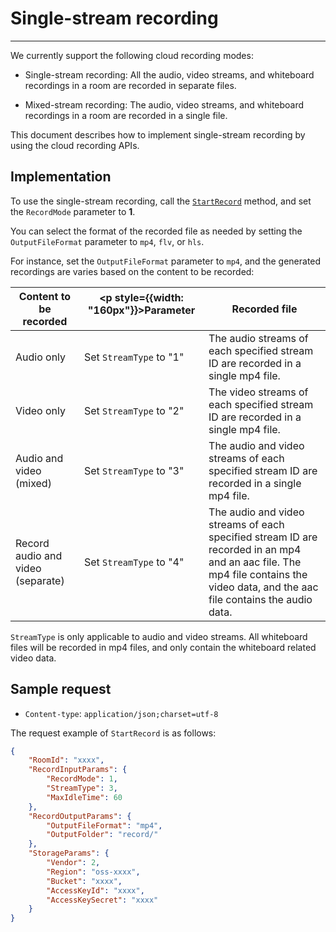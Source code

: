 # Single-stream recording
---


We currently support the following cloud recording modes:

* Single-stream recording: All the audio, video streams, and whiteboard recordings in a room are recorded in separate files.

* Mixed-stream recording: The audio, video streams, and whiteboard recordings in a room are recorded in a single file.

This document describes how to implement single-stream recording by using the cloud recording APIs.


## Implementation

To use the single-stream recording, call the [`StartRecord`](/cloud-recording-server/start-recording) method, and set the `RecordMode` parameter to **1**.

You can select the format of the recorded file as needed by setting the `OutputFileFormat` parameter to `mp4`, `flv`, or `hls`. 

For instance, set the `OutputFileFormat` parameter to `mp4`, and the generated recordings are varies based on the content to be recorded:

|Content to be recorded|<p style={{width: "160px"}}>Parameter</p>|Recorded file|
|----|----|----|
|Audio only| Set `StreamType` to "1"| The audio streams of each specified stream ID are recorded in a single mp4 file. |
|Video only|Set `StreamType` to "2"|The video streams of each specified stream ID are recorded in a single mp4 file. |
|Audio and video (mixed)|Set `StreamType` to "3"|The audio and video streams of each specified stream ID are recorded in a single mp4 file. |
|Record audio and video (separate)|Set `StreamType` to "4"| The audio and video streams of each specified stream ID are recorded in an mp4 and an aac file. The mp4 file contains the video data, and the aac file contains the audio data.|

<Warning title="Warning">

`StreamType` is only applicable to audio and video streams. All whiteboard files will be recorded in mp4 files, and only contain the whiteboard related video data. 
</Warning>


## Sample request


- `Content-type`: `application/json;charset=utf-8`

The request example of `StartRecord` is as follows:

```json
{
	"RoomId": "xxxx",
	"RecordInputParams": {
		"RecordMode": 1,
		"StreamType": 3,
		"MaxIdleTime": 60
	},
	"RecordOutputParams": {
		"OutputFileFormat": "mp4",
		"OutputFolder": "record/"
	},
	"StorageParams": {
		"Vendor": 2,
		"Region": "oss-xxxx",
		"Bucket": "xxxx",
		"AccessKeyId": "xxxx",
		"AccessKeySecret": "xxxx"
	}
}
```
